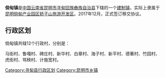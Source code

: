 {{中国乡级行政区
| 行政区全称 = 倘甸镇
| 景观照片文件名 =
| 景观照片描述 =
| 汉语拼音 =
| 通用拼音 =
| 注音符號 =
| 其它标音类型1 =
| 其它标音1 =
| 其它标音类型2 =
| 其它标音2 =
| 其它语言类型1 =
| 其它语言地名1 =
| 其它语言类型2 =
| 其它语言地名2 =
| 上级行政区 = [[云南省|云南省]][[昆明市|昆明市]][[寻甸回族彝族自治县|寻甸回族彝族自治县]]
| 行政区类别 = [[建制镇|建制镇]]
| 行政区划代码 =530129105
| 地理坐标 =
| 总面积 =211.93[[平方千米|平方千米]]
| 户籍人口 =
| 户籍人口年份 =
| 常住人口 =4.14万
| 常住人口年份 =
| 人口密度 =
| 行政区划 =
| 官方网站 =
| 政府驻地 =马街
| 邮政编码 =
| 毗邻行政区 =
| 位置图文件名 =
| 位置图描述 =
}}
'''倘甸镇'''是[[中华人民共和国|中国]][[云南省|云南省]][[昆明市|昆明市]][[寻甸回族彝族自治县|寻甸回族彝族自治县]]下辖的一个[[建制镇|建制镇]]，实际上隶属于[[昆明倘甸产业园区轿子山旅游开发区|昆明倘甸产业园区轿子山旅游开发区]]。2017年12月，正式签订移交协议。

== 行政区划 ==

倘甸镇共辖12个行政村，分别是：

马街村、鲁嘎村、碑庄村、新华村、白章村、海子村、新平村、德著村、竹园村、虎街村、骂秧村、计施宽村。

{{寻甸回族彝族自治县行政区划}}
{{云南行政区划小作品}}

[[Category:寻甸县行政区划|Category:寻甸县行政区划]]
[[Category:昆明市乡镇|Category:昆明市乡镇]]